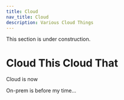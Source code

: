 ```yaml
---
title: Cloud
nav_title: Cloud
description: Various Cloud Things
---
```


<Note type="warning" fill>
  This section is under construction.
</Note>

# Cloud This Cloud That

Cloud is now

On-prem is before my time...
